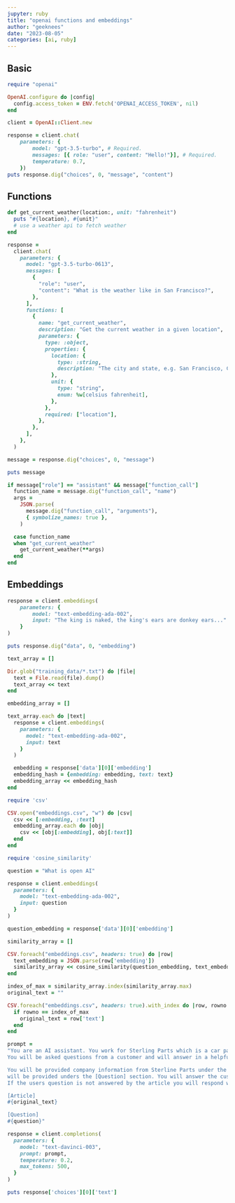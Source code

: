 ```yaml
---
jupyter: ruby
title: "openai functions and embeddings"
author: "geeknees"
date: "2023-08-05"
categories: [ai, ruby]
---
```


## Basic

```ruby
require "openai"

OpenAI.configure do |config|
  config.access_token = ENV.fetch('OPENAI_ACCESS_TOKEN', nil)
end

client = OpenAI::Client.new

response = client.chat(
    parameters: {
        model: "gpt-3.5-turbo", # Required.
        messages: [{ role: "user", content: "Hello!"}], # Required.
        temperature: 0.7,
    })
puts response.dig("choices", 0, "message", "content")

```

## Functions

```ruby

def get_current_weather(location:, unit: "fahrenheit")
  puts "#{location}, #{unit}"
  # use a weather api to fetch weather
end

response =
  client.chat(
    parameters: {
      model: "gpt-3.5-turbo-0613",
      messages: [
        {
          "role": "user",
          "content": "What is the weather like in San Francisco?",
        },
      ],
      functions: [
        {
          name: "get_current_weather",
          description: "Get the current weather in a given location",
          parameters: {
            type: :object,
            properties: {
              location: {
                type: :string,
                description: "The city and state, e.g. San Francisco, CA",
              },
              unit: {
                type: "string",
                enum: %w[celsius fahrenheit],
              },
            },
            required: ["location"],
          },
        },
      ],
    },
  )

message = response.dig("choices", 0, "message")

puts message

if message["role"] == "assistant" && message["function_call"]
  function_name = message.dig("function_call", "name")
  args =
    JSON.parse(
      message.dig("function_call", "arguments"),
      { symbolize_names: true },
    )

  case function_name
  when "get_current_weather"
    get_current_weather(**args)
  end
end
```

## Embeddings

```ruby
response = client.embeddings(
    parameters: {
        model: "text-embedding-ada-002",
        input: "The king is naked, the king's ears are donkey ears..."
    }
)

puts response.dig("data", 0, "embedding")
```


```ruby
text_array = []

Dir.glob("training_data/*.txt") do |file|
  text = File.read(file).dump()
  text_array << text
end
```

```ruby
embedding_array = []

text_array.each do |text|
  response = client.embeddings(
    parameters: {
      model: "text-embedding-ada-002",
      input: text
    }
  )

  embedding = response['data'][0]['embedding']
  embedding_hash = {embedding: embedding, text: text}
  embedding_array << embedding_hash
end
```

```ruby
require 'csv'

CSV.open("embeddings.csv", "w") do |csv|
  csv << [:embedding, :text]
  embedding_array.each do |obj|
    csv << [obj[:embedding], obj[:text]]
  end
end
```


```ruby
require 'cosine_similarity'

question = "What is open AI"

response = client.embeddings(
  parameters: {
    model: "text-embedding-ada-002",
    input: question
  }
)

question_embedding = response['data'][0]['embedding']

similarity_array = []

CSV.foreach("embeddings.csv", headers: true) do |row|
  text_embedding = JSON.parse(row['embedding'])
  similarity_array << cosine_similarity(question_embedding, text_embedding)
end

index_of_max = similarity_array.index(similarity_array.max)
original_text = ""

CSV.foreach("embeddings.csv", headers: true).with_index do |row, rowno|
  if rowno == index_of_max
    original_text = row['text']
  end
end

prompt =
"You are an AI assistant. You work for Sterling Parts which is a car parts online store located in Australia.
You will be asked questions from a customer and will answer in a helpful and friendly manner.

You will be provided company information from Sterline Parts under the [Article] section. The customer question
will be provided unders the [Question] section. You will answer the customers questions based on the article.
If the users question is not answered by the article you will respond with 'I'm sorry I don't know.'

[Article]
#{original_text}

[Question]
#{question}"

response = client.completions(
  parameters: {
    model: "text-davinci-003",
    prompt: prompt,
    temperature: 0.2,
    max_tokens: 500,
  }
)

puts response['choices'][0]['text']
```